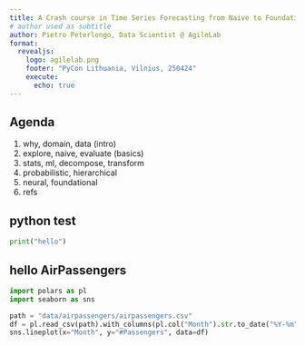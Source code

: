 ```yaml
---
title: A Crash course in Time Series Forecasting from Naive to Foundational
# author used as subtitle
author: Pietro Peterlongo, Data Scientist @ AgileLab
format:
  revealjs:
    logo: agilelab.png
    footer: "PyCon Lithuania, Vilnius, 250424"
    execute:
      echo: true
---
```

## Agenda

1. why, domain, data (intro)
2. explore, naive, evaluate (basics)
3. stats, ml, decompose, transform
4. probabilistic, hierarchical
5. neural, foundational
6. refs

## python test

```python
print("hello")
```

## hello AirPassengers

<!--
- hello world of timeseries forecasting dataset
- how to load the timeseries
- show the timeseries
-->
```python
import polars as pl
import seaborn as sns

path = "data/airpassengers/airpassengers.csv"
df = pl.read_csv(path).with_columns(pl.col("Month").str.to_date("%Y-%m"))
sns.lineplot(x="Month", y="#Passengers", data=df)
```

